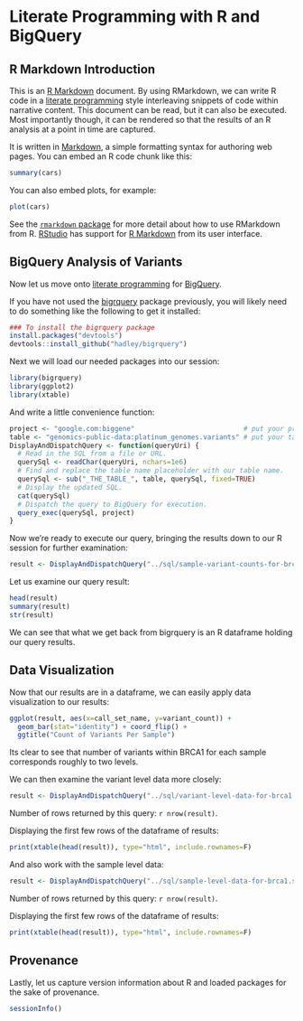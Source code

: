 <!-- R Markdown Documentation, DO NOT EDIT THE PLAIN MARKDOWN VERSION OF THIS FILE -->

<!-- Copyright 2014 Google Inc. All rights reserved. -->

<!-- Licensed under the Apache License, Version 2.0 (the "License"); -->
<!-- you may not use this file except in compliance with the License. -->
<!-- You may obtain a copy of the License at -->

<!--     http://www.apache.org/licenses/LICENSE-2.0 -->

<!-- Unless required by applicable law or agreed to in writing, software -->
<!-- distributed under the License is distributed on an "AS IS" BASIS, -->
<!-- WITHOUT WARRANTIES OR CONDITIONS OF ANY KIND, either express or implied. -->
<!-- See the License for the specific language governing permissions and -->
<!-- limitations under the License. -->

Literate Programming with R and BigQuery
========================================================

R Markdown Introduction
-------------------------

This is an [R Markdown](http://rmarkdown.rstudio.com/) document.  By using RMarkdown, we can write R code in a [literate programming](http://en.wikipedia.org/wiki/Literate_programming) style interleaving snippets of code within narrative content.  This document can be read, but it can also be executed.  Most importantly though, it can be rendered so that the results of an R analysis at a point in time are captured.

It is written in [Markdown](http://daringfireball.net/projects/markdown/syntax), a simple formatting syntax for authoring web pages.  You can embed an R code chunk like this:
```r
summary(cars)
```

You can also embed plots, for example:
```r
plot(cars)
```

See the [`rmarkdown` package](http://cran.r-project.org/web/packages/rmarkdown/index.html) for more detail about how to use RMarkdown from R.  [RStudio](http://www.rstudio.com/) has support for [R Markdown](http://rmarkdown.rstudio.com/) from its user interface.

BigQuery Analysis of Variants
--------------

Now let us move onto [literate programming](http://en.wikipedia.org/wiki/Literate_programming) for [BigQuery](https://developers.google.com/bigquery/).

If you have not used the [bigrquery](https://github.com/hadley/bigrquery) package previously, you will likely need to do something like the following to get it installed:

```r
### To install the bigrquery package
install.packages("devtools")
devtools::install_github("hadley/bigrquery")
```

Next we will load our needed packages into our session:
```r
library(bigrquery)
library(ggplot2)
library(xtable)
```

And write a little convenience function:
```r
project <- "google.com:biggene"                           # put your projectID here
table <- "genomics-public-data:platinum_genomes.variants" # put your table here
DisplayAndDispatchQuery <- function(queryUri) {
  # Read in the SQL from a file or URL.
  querySql <- readChar(queryUri, nchars=1e6)
  # Find and replace the table name placeholder with our table name.
  querySql <- sub("_THE_TABLE_", table, querySql, fixed=TRUE)
  # Display the updated SQL.
  cat(querySql)
  # Dispatch the query to BigQuery for execution.
  query_exec(querySql, project)
}
```

Now we're ready to execute our query, bringing the results down to our R session for further examination:
```r
result <- DisplayAndDispatchQuery("../sql/sample-variant-counts-for-brca1.sql")
```

Let us examine our query result:
```r
head(result)
summary(result)
str(result)
```
We can see that what we get back from bigrquery is an R dataframe holding our query results.

Data Visualization
-------------------
Now that our results are in a dataframe, we can easily apply data visualization to our results:
```r
ggplot(result, aes(x=call_set_name, y=variant_count)) +
  geom_bar(stat="identity") + coord_flip() +
  ggtitle("Count of Variants Per Sample")
```

Its clear to see that number of variants within BRCA1 for each sample corresponds roughly to two levels.

We can then examine the variant level data more closely:
```r
result <- DisplayAndDispatchQuery("../sql/variant-level-data-for-brca1.sql")
```
Number of rows returned by this query: `r nrow(result)`.

Displaying the first few rows of the dataframe of results:
```r
print(xtable(head(result)), type="html", include.rownames=F)
```


And also work with the sample level data: 
```r
result <- DisplayAndDispatchQuery("../sql/sample-level-data-for-brca1.sql")
```
Number of rows returned by this query: `r nrow(result)`.


Displaying the first few rows of the dataframe of results:
```r
print(xtable(head(result)), type="html", include.rownames=F)
```

Provenance
-------------------
Lastly, let us capture version information about R and loaded packages for the sake of provenance.
```r
sessionInfo()
```
